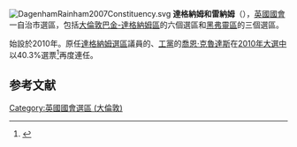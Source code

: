 [[File:DagenhamRainham2007Constituency.svg|right]]
'''達格納姆和雷納姆'''（{{lang-en|Dagenham and Rainham}}），[[英國|英國]][[英國國會|國會]]一自治市選區，包括[[大倫敦|大倫敦]][[巴金-達格納姆區|巴金-達格納姆區]]的六個選區和[[黑弗靈區|黑弗靈區]]的三個選區。

始設於2010年。原任[[達格納姆_(英國國會選區)|達格納姆選區]]議員的、[[工黨_(英國)|工黨]]的[[喬恩·克魯達斯|喬恩·克魯達斯]]在[[2010年英國大選|2010年大選中]]以40.3%選票<ref name="">{{cite news|publisher=[[英國廣播公司|英國廣播公司]]
|date=2010年5月7日
|title=Election 2010/Constituency/Dagenham & Rainham
|url=http://news.bbc.co.uk/1/shared/election2010/results/constituency/b29.stm
}}</ref>再度連任。

==参考文献==
<div class="references-small">
<references></references>
</div>

{{DEFAULTSORT:Dagenham and Rainham (UK Parliament constituency)}}
{{英國國會選區 (倫敦)}}
[[Category:英國國會選區_(大倫敦)|Category:英國國會選區 (大倫敦)]]